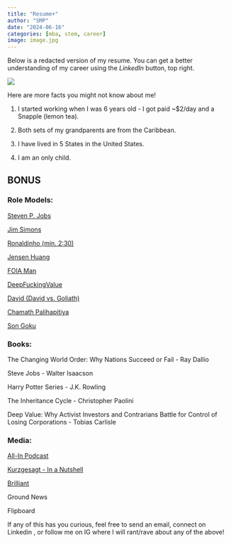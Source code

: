 ```yaml
---
title: "Resume+"
author: "SMP"
date: "2024-06-16"
categories: [mba, stem, career]
image: image.jpg
---
```


Below is a redacted version of my resume. You can get a better understanding of my career using the *LinkedIn* button, top right.

![](image.jpg){fig-align="left"}

Here are more facts you might not know about me!

1.  I started working when I was 6 years old - I got paid \~\$2/day and a Snapple (lemon tea).

2.  Both sets of my grandparents are from the Caribbean.

3.  I have lived in 5 States in the United States.

4.  I am an only child.

## BONUS

### **Role Models**:

[Steven P. Jobs](Steve-Jobs-Walter-Isaacson/dp/1451648537)

[Jim Simons](DeepFuckingValue)

[Ronaldinho (min. 2:30)](https://www.youtube.com/watch?v=Zmf5hT5tIVQ)

[Jensen Huang](https://nvidianews.nvidia.com/bios/jensen-huang)

[FOIA Man](https://www.bloomberg.com/news/videos/2023-07-19/meet-the-man-who-sues-the-government-for-information)

[DeepFuckingValue](https://www.reddit.com/r/GME/comments/1dbq6m7/the_crazies_stick_together_keith_gill/#lightbox)

[David (David vs. Goliath)](https://www.oxfordlearnersdictionaries.com/definition/american_english/david-and-goliath)

[Chamath Palihapitiya](https://substack.com/@chamath?utm_source=about-page)

[Son Goku](https://hero.fandom.com/wiki/Goku_(Dragon_Ball)?file=Kid+Goku.png)

### **Books**:

The Changing World Order: Why Nations Succeed or Fail - Ray Dallio

Steve Jobs - Walter Isaacson

Harry Potter Series - J.K. Rowling

The Inheritance Cycle - Christopher Paolini

Deep Value: Why Activist Investors and Contrarians Battle for Control of Losing Corporations - Tobias Carlisle

### **Media:**

[All-In Podcast](https://www.youtube.com/@allin/videos)

[Kurzgesagt - In a Nutshell](https://www.youtube.com/@kurzgesagt/videos)

[Brilliant](https://brilliant.org/about/)

Ground News

Flipboard

If any of this has you curious, feel free to send an email, connect on Linkedin , or follow me on IG where I will rant/rave about any of the above!
